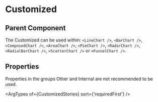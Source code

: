 
# Customized

## Parent Component

The Customized can be used within: `<LineChart />`, `<BarChart />`, `<ComposedChart />`, `<AreaChart />`, `<PieChart />`, `<RadarChart />`, `<RadialBarChart />`, `<ScatterChart />` or `<FunnelChart />`.

## Properties

Properties in the groups Other and Internal are not recommended to be used.

<ArgTypes of={CustomizedStories} sort={'requiredFirst'} />
